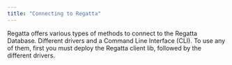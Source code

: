 ---
title: "Connecting to Regatta"
---

Regatta offers various types of methods to connect to the Regatta Database. Different drivers and a Command Line Interface (CLI). To use any of them, first you must deploy the Regatta client lib, followed by the different drivers.

<CardGroup cols={2}>
  <Card title="Regatta CLI" icon="square-terminal" href="/drivers-and-clients/connecting-to-regatta/regatta-cli/regatta-cli">
    
  </Card>
  <Card title="Python" icon="python" href="/drivers-and-clients/drivers-support/python/python-drivers">
    
  </Card>
  <Card title="Java" icon="java" href="/drivers-and-clients/drivers-support/java/jbdc-driver">
    
  </Card>
  <Card title="JavaScript" icon="js" href="/drivers-and-clients/drivers-support/javascript/nodejs">
    
  </Card>
</CardGroup>